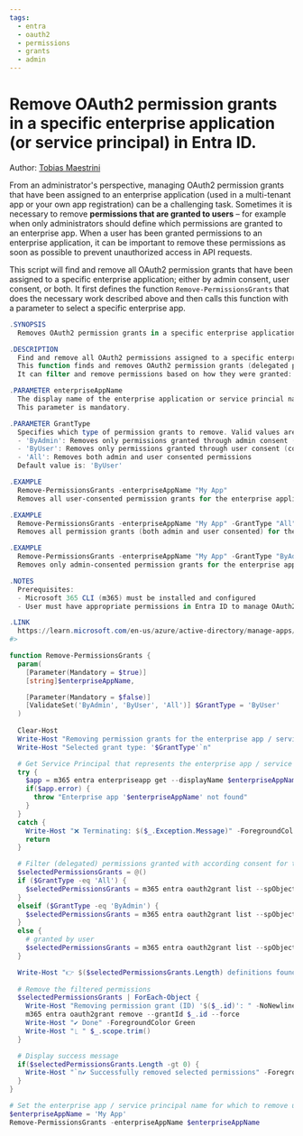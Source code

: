 ```yaml
---
tags:  
  - entra
  - oauth2
  - permissions
  - grants
  - admin
---
```



# Remove OAuth2 permission grants in a specific enterprise application (or service principal) in Entra ID.

Author: [Tobias Maestrini](https://github.com/tmaestrini)

From an administrator's perspective, managing OAuth2 permission grants that have been assigned to an enterprise application (used in a multi-tenant app or your own app registration) can be a challenging task.
Sometimes it is necessary to remove **permissions that are granted to users** – for example when only administrators should define which permissions are granted to an enterprise app.
When a user has been granted permissions to an enterprise application, it can be important to remove these permissions as soon as possible to prevent unauthorized access in API requests.

This script will find and remove all OAuth2 permission grants that have been assigned to a specific enterprise application; either by admin consent, user consent, or both.
It first defines the function `Remove-PermissionsGrants` that does the necessary work described above and then calls this function with a parameter to select a specific enterprise app.

<Tabs>
  <TabItem value="PowerShell">

  ```powershell
  .SYNOPSIS
    Removes OAuth2 permission grants in a specific enterprise application (or service principal) in Entra ID.

  .DESCRIPTION
    Find and remove all OAuth2 permissions assigned to a specific enterprise application by selecting one of the following removal options: **All permissions** / Permissions granted **by an administrator** / Permissions granted **to users**.
    This function finds and removes OAuth2 permission grants (delegated permissions) assigned to a specific enterprise application.
    It can filter and remove permissions based on how they were granted: either by admin consent, user consent, or both.

  .PARAMETER enterpriseAppName
    The display name of the enterprise application or service princial name in Entra ID from which to remove permission grants.
    This parameter is mandatory.

  .PARAMETER GrantType
    Specifies which type of permission grants to remove. Valid values are:
    - 'ByAdmin': Removes only permissions granted through admin consent (consentType = AllPrincipals)
    - 'ByUser': Removes only permissions granted through user consent (consentType != AllPrincipals)
    - 'All': Removes both admin and user consented permissions
    Default value is: 'ByUser'

  .EXAMPLE
    Remove-PermissionsGrants -enterpriseAppName "My App"
    Removes all user-consented permission grants for the enterprise application "My App"

  .EXAMPLE
    Remove-PermissionsGrants -enterpriseAppName "My App" -GrantType "All"
    Removes all permission grants (both admin and user consented) for the enterprise application "My App"

  .EXAMPLE
    Remove-PermissionsGrants -enterpriseAppName "My App" -GrantType "ByAdmin"
    Removes only admin-consented permission grants for the enterprise application "My App"

  .NOTES
    Prerequisites:
    - Microsoft 365 CLI (m365) must be installed and configured
    - User must have appropriate permissions in Entra ID to manage OAuth2 permission grants (e.g. Global Admin)

  .LINK
    https://learn.microsoft.com/en-us/azure/active-directory/manage-apps/manage-application-permissions
  #>

  function Remove-PermissionsGrants {
    param(
      [Parameter(Mandatory = $true)]
      [string]$enterpriseAppName,

      [Parameter(Mandatory = $false)]
      [ValidateSet('ByAdmin', 'ByUser', 'All')] $GrantType = 'ByUser'
    )
    
    Clear-Host
    Write-Host "Removing permission grants for the enterprise app / service principal '$enterpriseAppName'"
    Write-Host "Selected grant type: '$GrantType'`n"

    # Get Service Principal that represents the enterprise app / service principal
    try {
      $app = m365 entra enterpriseapp get --displayName $enterpriseAppName --output json | ConvertFrom-Json
      if($app.error) {
        throw "Enterprise app '$enterpriseAppName' not found"
      }
    }
    catch {
      Write-Host "❌ Terminating: $($_.Exception.Message)" -ForegroundColor Red
      return
    }

    # Filter (delegated) permissions granted with according consent for the given enterprise app or service principal
    $selectedPermissionsGrants = @()
    if ($GrantType -eq 'All') {
      $selectedPermissionsGrants = m365 entra oauth2grant list --spObjectId $app.id --output json | ConvertFrom-Json
    }
    elseif ($GrantType -eq 'ByAdmin') {
      $selectedPermissionsGrants = m365 entra oauth2grant list --spObjectId $app.id --query "[?consentType == 'AllPrincipals']" --output json | ConvertFrom-Json
    }
    else {
      # granted by user
      $selectedPermissionsGrants = m365 entra oauth2grant list --spObjectId $app.id --query "[?consentType != 'AllPrincipals']" --output json | ConvertFrom-Json
    }

    Write-Host "👉 $($selectedPermissionsGrants.Length) definitions found`n"
    
    # Remove the filtered permissions
    $selectedPermissionsGrants | ForEach-Object {
      Write-Host "Removing permission grant (ID) '$($_.id)': " -NoNewline
      m365 entra oauth2grant remove --grantId $_.id --force
      Write-Host "✔ Done" -ForegroundColor Green
      Write-Host "⎿ " $_.scope.trim()
    }

    # Display success message
    if($selectedPermissionsGrants.Length -gt 0) {
      Write-Host "`n✔️ Successfully removed selected permissions" -ForegroundColor Green
    }
  }

  # Set the enterprise app / service principal name for which to remove user consents
  $enterpriseAppName = 'My App'
  Remove-PermissionsGrants -enterpriseAppName $enterpriseAppName
  ```

  </TabItem>
</Tabs>

